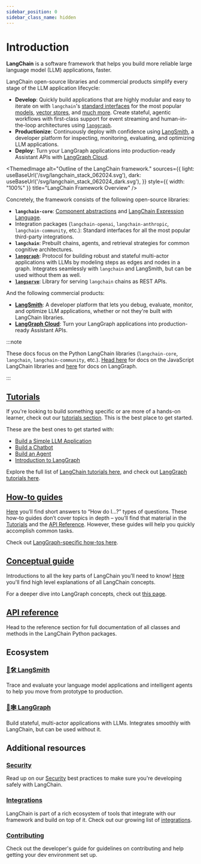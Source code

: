 ```yaml
---
sidebar_position: 0
sidebar_class_name: hidden
---
```


# Introduction

**LangChain** is a software framework that helps you build more reliable large language model (LLM) applications, faster.

LangChain open-source libraries and commercial products simplify every stage of the LLM application lifecycle:
- **Develop**: Quickly build applications that are highly modular and easy to iterate on with `langchain`'s
[standard interfaces](/docs/concepts/#langchain-expression-language-lcel) for the most popular [models](/docs/concepts/#chat-models), [vector stores](/docs/concepts/#vector-stores), and [much more](/docs/concepts/#components).
Create stateful, agentic workflows with first-class support for event streaming and human-in-the-loop architectures using [`langgraph`](/docs/concepts/#langgraph).
- **Productionize**: Continuously deploy with confidence using [LangSmith](https://docs.smith.langchain.com/), a developer platform for inspecting, monitoring, evaluating, and optimizing LLM applications.
- **Deploy**: Turn your LangGraph applications into production-ready Assistant APIs with [LangGraph Cloud](https://langchain-ai.github.io/langgraph/cloud/).


<ThemedImage
  alt="Outline of the LangChain framework."
  sources={{
    light: useBaseUrl('/svg/langchain_stack_062024.svg'),
    dark: useBaseUrl('/svg/langchain_stack_062024_dark.svg'),
  }}
  style={{ width: "100%" }}
  title="LangChain Framework Overview"
/>

Concretely, the framework consists of the following open-source libraries:

- **`langchain-core`**: [Component abstractions](/docs/concepts/#components) and [LangChain Expression Language](/docs/concepts/#langchain-expression-language-lcel).
- Integration packages (`langchain-openai`, `langchain-anthropic`, `langchain-community`, etc.): Standard interfaces for all the most popular third-party integrations.
- **`langchain`**: Prebuilt chains, agents, and retrieval strategies for common cognitive architectures.
- **[`langgraph`](https://langchain-ai.github.io/langgraph)**: Protocol for building robust and stateful multi-actor applications with LLMs by modeling steps as edges and nodes in a graph. Integrates seamlessly with `langchain` and LangSmith, but can be used without them as well.
- **[`langserve`](/docs/langserve)**: Library for serving `langchain` chains as REST APIs.

And the following commercial products:
- **[LangSmith](https://docs.smith.langchain.com)**: A developer platform that lets you debug, evaluate, monitor, and optimize LLM applications, whether or not they're built with LangChain libraries.
- **[LangGraph Cloud](https://langchain-ai.github.io/langgraph/cloud/)**: Turn your LangGraph applications into production-ready Assistant APIs.

:::note

These docs focus on the Python LangChain libraries (`langchain-core`, `langchain`, `langchain-community`, etc.). [Head here](https://js.langchain.com) for docs on the JavaScript LangChain libraries and [here](https://langchain-ai.github.io/langgraph) for docs on LangGraph.

:::

## [Tutorials](/docs/tutorials)

If you're looking to build something specific or are more of a hands-on learner, check out our [tutorials section](/docs/tutorials).
This is the best place to get started.

These are the best ones to get started with:

- [Build a Simple LLM Application](/docs/tutorials/llm_chain)
- [Build a Chatbot](/docs/tutorials/chatbot)
- [Build an Agent](/docs/tutorials/agents)
- [Introduction to LangGraph](https://langchain-ai.github.io/langgraph/tutorials/introduction/)

Explore the full list of [LangChain tutorials here](/docs/tutorials), and check out [LangGraph tutorials here](https://langchain-ai.github.io/langgraph/tutorials/).

## [How-to guides](/docs/how_to)

[Here](/docs/how_to) you’ll find short answers to “How do I…?” types of questions.
These how-to guides don’t cover topics in depth – you’ll find that material in the [Tutorials](/docs/tutorials) and the [API Reference](https://api.python.langchain.com/en/latest/).
However, these guides will help you quickly accomplish common tasks.

Check out [LangGraph-specific how-tos here](https://langchain-ai.github.io/langgraph/how-tos/).

## [Conceptual guide](/docs/concepts)

Introductions to all the key parts of LangChain you’ll need to know! [Here](/docs/concepts) you'll find high level explanations of all LangChain concepts.

For a deeper dive into LangGraph concepts, check out [this page](https://langchain-ai.github.io/langgraph/concepts/).

## [API reference](https://api.python.langchain.com)
Head to the reference section for full documentation of all classes and methods in the LangChain Python packages.

## Ecosystem

### [🦜🛠️ LangSmith](https://docs.smith.langchain.com)
Trace and evaluate your language model applications and intelligent agents to help you move from prototype to production.

### [🦜🕸️ LangGraph](https://langchain-ai.github.io/langgraph)
Build stateful, multi-actor applications with LLMs. Integrates smoothly with LangChain, but can be used without it.


## Additional resources

### [Security](/docs/security)
Read up on our [Security](/docs/security) best practices to make sure you're developing safely with LangChain.

### [Integrations](/docs/integrations/providers/)
LangChain is part of a rich ecosystem of tools that integrate with our framework and build on top of it. Check out our growing list of [integrations](/docs/integrations/providers/).

### [Contributing](/docs/contributing)
Check out the developer's guide for guidelines on contributing and help getting your dev environment set up.
